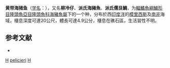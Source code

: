 {{Speciesbox 
| genus = Halichoeres
| species = pelicieri
| status = DD
| status_system = IUCN3.1
| authority = Randall & Smith, 1982
| synonyms = 
}}
'''黄带海猪鱼'''（[[学名|学名]]：{{lang|la|'''''Halichoeres pelicieri'''''}}），又名'''柳冷仔'''、'''派氏海豬魚'''、'''派氏儒艮鯛'''，为[[輻鰭魚綱|輻鰭魚綱]][[鱸形目|鱸形目]][[隆頭魚亞目|隆頭魚亞目]][[隆頭魚科|隆頭魚科]][[海豬魚屬|海豬魚屬]]下的一个种，分布於西[[印度洋|印度洋]]的[[模里西斯|模里西斯]]及[[南非|南非]]海域，棲息深度可達20公尺，體長可達4.9公分，棲息在礁石區，生活習性不明。

== 参考文献 ==
* {{wikispecies-inline|Halichoeres pelicieri|派氏海豬魚}}

{{Taxonbar|from=Q1043532}}

[[Category:IUCN红色名录数据缺乏物种|H]]
[[Category:海猪鱼属|pelicieri]]
[[Category:1982年描述的鱼类|H]]